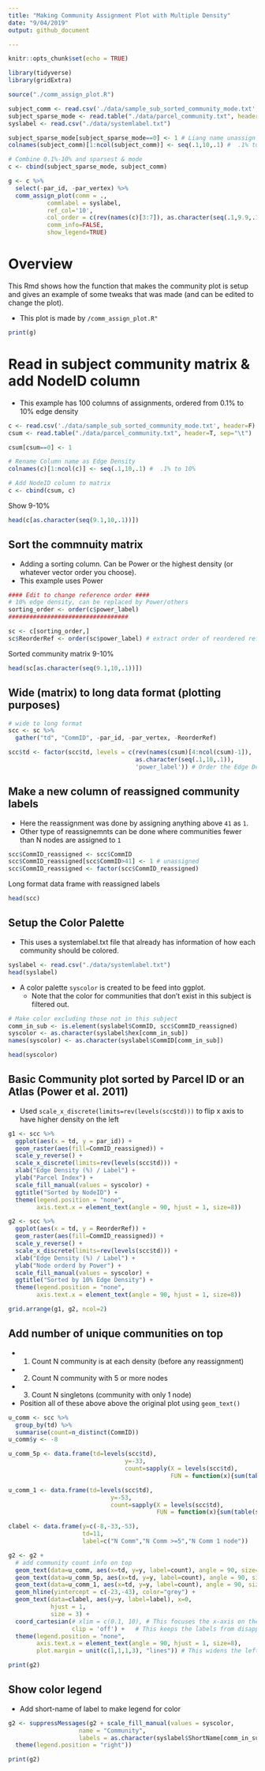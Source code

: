 ```yaml
---
title: "Making Community Assignment Plot with Multiple Density"
date: "9/04/2019"
output: github_document

---
```


```r
knitr::opts_chunk$set(echo = TRUE)

library(tidyverse)
library(gridExtra)

source("./comm_assign_plot.R")

subject_comm <- read.csv('./data/sample_sub_sorted_community_mode.txt', header=F)
subject_sparse_mode <- read.table("./data/parcel_community.txt", header=T, sep="\t")
syslabel <- read.csv("./data/systemlabel.txt")

subject_sparse_mode[subject_sparse_mode==0] <- 1 # Liang name unassign to 0, but it should be named as 1 for coloring
colnames(subject_comm)[1:ncol(subject_comm)] <- seq(.1,10,.1) #  .1% to 10%

# Combine 0.1%-10% and sparsest & mode
c <- cbind(subject_sparse_mode, subject_comm)

g <- c %>% 
  select(-par_id, -par_vertex) %>%
  comm_assign_plot(comm = ., 
           commlabel = syslabel, 
           ref_col='10', 
           col_order = c(rev(names(c)[3:7]), as.character(seq(.1,9.9,.1)), '10'), 
           comm_info=FALSE, 
           show_legend=TRUE)
```

# Overview

This Rmd shows how the function that makes the community plot is setup and gives an example of some tweaks that was made (and can be edited to change the plot). 

* This plot is made by `/comm_assign_plot.R"`

```r
print(g)
```


# Read in subject community matrix & add NodeID column

* This example has 100 columns of assignments, ordered from 0.1% to 10% edge density

```r
c <- read.csv('./data/sample_sub_sorted_community_mode.txt', header=F)
csum <- read.table("./data/parcel_community.txt", header=T, sep="\t")

csum[csum==0] <- 1

# Rename Column name as Edge Density
colnames(c)[1:ncol(c)] <- seq(.1,10,.1) #  .1% to 10%

# Add NodeID column to matrix
c <- cbind(csum, c)
```

Show 9-10%
```r
head(c[as.character(seq(9.1,10,.1))])
```


## Sort the commnuity matrix 

* Adding a sorting column. Can be Power or the highest density (or whatever vector order you choose).
* This example uses Power

```r
#### Edit to change reference order ####
# 10% edge density, can be replaced by Power/others
sorting_order <- order(c$power_label) 
##################################

sc <- c[sorting_order,]
sc$ReorderRef <- order(sc$power_label) # extract order of reordered reference and save it as a column
```

Sorted community matrix 9-10%
```r
head(sc[as.character(seq(9.1,10,.1))])
```


## Wide (matrix) to long data format (plotting purposes)

```r
# wide to long format
scc <- sc %>%
  gather("td", "CommID", -par_id, -par_vertex, -ReorderRef)

scc$td <- factor(scc$td, levels = c(rev(names(csum)[4:ncol(csum)-1]),
                                    as.character(seq(.1,10,.1)),
                                    'power_label')) # Order the Edge Density factor levels

```

## Make a new column of reassigned community labels

* Here the reassignment was done by assigning anything above `41` as `1`. 
* Other type of reassignemnts can be done where communities fewer than N nodes are assigned to `1`

```r
scc$CommID_reassigned <- scc$CommID 
scc$CommID_reassigned[scc$CommID>41] <- 1 # unassigned
scc$CommID_reassigned <- factor(scc$CommID_reassigned)
```

Long format data frame with reassigned labels
```r
head(scc)
```


## Setup the Color Palette

* This uses a systemlabel.txt file that already has information of how each community should be colored.

```r
syslabel <- read.csv("./data/systemlabel.txt")
head(syslabel)
```

* A color palette `syscolor` is created to be feed into ggplot. 
  + Note that the color for communities that don't exist in this subject is filtered out. 

```r
# Make color excluding those not in this subject
comm_in_sub <- is.element(syslabel$CommID, scc$CommID_reassigned)
syscolor <- as.character(syslabel$hex[comm_in_sub])
names(syscolor) <- as.character(syslabel$CommID[comm_in_sub])

head(syscolor)
```


## Basic Community plot sorted by Parcel ID or an Atlas (Power et al. 2011)

* Used `scale_x_discrete(limits=rev(levels(scc$td)))` to flip x axis to have higher density on the left

```r
g1 <- scc %>%
  ggplot(aes(x = td, y = par_id)) +
  geom_raster(aes(fill=CommID_reassigned)) +
  scale_y_reverse() +
  scale_x_discrete(limits=rev(levels(scc$td))) +
  xlab("Edge Density (%) / Label") +
  ylab("Parcel Index") +
  scale_fill_manual(values = syscolor) +
  ggtitle("Sorted by NodeID") +
  theme(legend.position = "none",
        axis.text.x = element_text(angle = 90, hjust = 1, size=8))

g2 <- scc %>%
  ggplot(aes(x = td, y = ReorderRef)) +
  geom_raster(aes(fill=CommID_reassigned)) +
  scale_y_reverse() +
  scale_x_discrete(limits=rev(levels(scc$td))) +
  xlab("Edge Density (%) / Label") +
  ylab("Node orderd by Power") +
  scale_fill_manual(values = syscolor) +
  ggtitle("Sorted by 10% Edge Density") +
  theme(legend.position = "none",
        axis.text.x = element_text(angle = 90, hjust = 1, size=8))

grid.arrange(g1, g2, ncol=2)
```



## Add number of unique communities on top

* 1. Count N community is at each density (before any reassignment)
* 2. Count N community with 5 or more nodes
* 3. Count N singletons (community with only 1 node)
* Position all of these above above the original plot using `geom_text()`

```r
u_comm <- scc %>%
  group_by(td) %>%
  summarise(count=n_distinct(CommID))
u_comm$y <- -8 

u_comm_5p <- data.frame(td=levels(scc$td), 
                                 y=-33,
                                 count=sapply(X = levels(scc$td),
                                              FUN = function(x){sum(table(scc$CommID[scc$td==x]) >= 5)}))

u_comm_1 <- data.frame(td=levels(scc$td),
                             y=-53, 
                             count=sapply(X = levels(scc$td),
                                          FUN = function(x){sum(table(scc$CommID[scc$td==x]) == 1)}))

clabel <- data.frame(y=c(-8,-33,-53), 
                     td=11, 
                     label=c("N Comm","N Comm >=5","N Comm 1 node"))

g2 <- g2 + 
  # add community count info on top
  geom_text(data=u_comm, aes(x=td, y=y, label=count), angle = 90, size=3) +
  geom_text(data=u_comm_5p, aes(x=td, y=y, label=count), angle = 90, size=3) +
  geom_text(data=u_comm_1, aes(x=td, y=y, label=count), angle = 90, size=3) +
  geom_hline(yintercept = c(-23,-43), color="grey") + 
  geom_text(data=clabel, aes(y=y, label=label), x=0,
            hjust = 1,
            size = 3) +  
  coord_cartesian(# xlim = c(0.1, 10), # This focuses the x-axis on the range of interest
                  clip = 'off') +   # This keeps the labels from disappearing
  theme(legend.position = "none",
        axis.text.x = element_text(angle = 90, hjust = 1, size=8),
        plot.margin = unit(c(1,1,1,3), "lines")) # This widens the left margin

print(g2)
```

## Show color legend

* Add short-name of label to make legend for color

```r
g2 <- suppressMessages(g2 + scale_fill_manual(values = syscolor, 
                    name = "Community",
                    labels = as.character(syslabel$ShortName[comm_in_sub])) +
  theme(legend.position = "right"))

print(g2)
```

